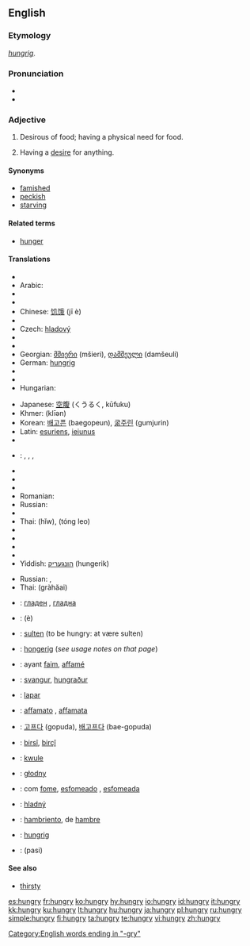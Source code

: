 ==English==

===Etymology===
{{OE.}} ''[[hungrig]]''.

===Pronunciation===
* {{IPA|/hʌngɹiː/}}
* {{audio|en-us-hungry.ogg|Audio (US)}}

===Adjective===
{{en-adj|hungri|er}}

# Desirous of food; having a physical need for food.
# {{figurative}} Having a [[desire]] for anything.

====Synonyms====
*[[famished]]
*[[peckish]]
*[[starving]]

====Related terms====
* [[hunger]]

====Translations====
{{trans-top|desirous of food}}
* {{trreq|Albanian}}
* Arabic: {{Arab|[[جائع]]}} {{IPAchar|(jā’iʕ)}}
* {{trreq|Armenian}}
* {{trreq|Basque}}
* Chinese: [[饥饿]] (jī è)
* {{trreq|Croatian}}
* Czech: [[hladový]] {{m}}
* {{trreq|Esperanto}}
* {{trreq|Estonian}}
* Georgian: [[მშიერი]] (mšieri), [[დამშეული]] (damšeuli)
* German: [[hungrig]]
* {{trreq|Hebrew}}
* {{trreq|Hindi}}
* Hungarian: {{t|hu|éhes}}
{{trans-mid}}
* Japanese: [[空腹]] (くうるく, kūfuku)
* Khmer: {{KMchar|[[ឃ្លាន]]}} (klīən)
* Korean: [[배고픈]] (baegopeun), [[굶주린]] (gumjurin)
* Latin: [[esuriens]], [[ieiunus]]
* {{trreq|Latvian}}
* {{lt}}: {{t+|lt|alkanas|m}}, {{t+|lt|alkana|f}}, {{t+|lt|išbadėjęs|m}}, {{t+|lt|išbadėjusi|f}}
* {{trreq|Mongolian}}
* {{trreq|Norwegian}}
* {{trreq|Persian}}
* Romanian: {{t|ro|flămând}}
* Russian: {{t|ru|гoлoдный|sc=Cyrl|tr=golódnyj}}
* {{trreq|Slovene}}
* Thai: {{Thai|[[หิว]]}} (hĭw), {{Thai|[[ท้องเลว]]}} (tóng leo)
* {{trreq|Turkish}}
* {{trreq|Urdu}}
* {{trreq|Vietnamese}}
* {{trreq|Welsh}}
* Yiddish: [[הונגעריק]] (hungerik)
{{trans-bottom}}

{{trans-top|having a desire for anything}}
{{trans-mid}}
* Russian: {{t|ru|алчущий|sc=Cyrl|tr=álčuščij}}, {{t|ru|жаждущий|sc=Cyrl|tr=žážduščij}}
* Thai: {{Thai|[[กระหาย]]}} (gràhăai)
{{trans-bottom}}

{{checktrans-top}}
* {{ttbc|Bulgarian}}: [[гладен]] {{m}}, [[гладна]] {{f}}
* {{ttbc|Chinese}}: {{zh-ts|餓|饿}} (è)
* {{ttbc|Danish}}: [[sulten]] (to be hungry: at være sulten)
* {{ttbc|Dutch}}: [[hongerig]] (''see usage notes on that page'')
* {{ttbc|French}}: ayant [[faim]], [[affamé]]
* {{ttbc|Icelandic}}: [[svangur]], [[hungraður]]
* {{ttbc|Indonesian}}: [[lapar]]
* {{ttbc|Italian}}: [[affamato]] {{m}}, [[affamata]] {{f}}
* {{ttbc|Korean}}: [[고프다]] (gopuda), [[배고프다]] (bae-gopuda)
{{checktrans-mid}}
* {{ttbc|Kurdish}}: [[birsî]], [[birçî]]
* {{ttbc|Marshallese}}: [[kwule]]
* {{ttbc|Polish}}: [[głodny]]
* {{ttbc|Portuguese}}: com [[fome]], [[esfomeado]] {{m}}, [[esfomeada]] {{f}}
* {{ttbc|Slovak}}: [[hladný]]
* {{ttbc|Spanish}}: [[hambriento]], de [[hambre]]
* {{ttbc|Swedish}}: [[hungrig]]
* {{ttbc|Tamil}}: (pasi)
{{checktrans-bottom}}

====See also====
*[[thirsty]]

[[Category:English words ending in "-gry"]]

[[es:hungry]]
[[fr:hungry]]
[[ko:hungry]]
[[hy:hungry]]
[[io:hungry]]
[[id:hungry]]
[[it:hungry]]
[[kk:hungry]]
[[ku:hungry]]
[[lt:hungry]]
[[hu:hungry]]
[[ja:hungry]]
[[pl:hungry]]
[[ru:hungry]]
[[simple:hungry]]
[[fi:hungry]]
[[ta:hungry]]
[[te:hungry]]
[[vi:hungry]]
[[zh:hungry]]